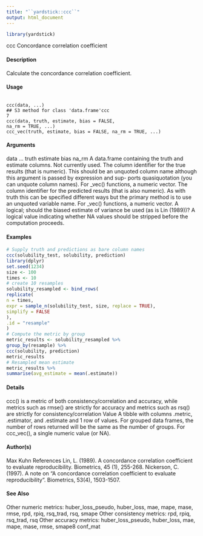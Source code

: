 ```yaml
---
title: "``yardstick::ccc``"
output: html_document
---
```


```r
library(yardstick)
```

ccc
Concordance correlation coefficient

#### Description

Calculate the concordance correlation coefficient.

#### Usage
<pre><code>
ccc(data, ...)
## S3 method for class 'data.frame'ccc
7
ccc(data, truth, estimate, bias = FALSE,
na_rm = TRUE, ...)
ccc_vec(truth, estimate, bias = FALSE, na_rm = TRUE, ...)
</code></pre>
#### Arguments

data
...
truth
estimate
bias
na_rm
A data.frame containing the truth and estimate columns.
Not currently used.
The column identifier for the true results (that is numeric). This should be an
unquoted column name although this argument is passed by expression and sup-
ports quasiquotation (you can unquote column names). For _vec() functions, a
numeric vector.
The column identifier for the predicted results (that is also numeric). As with
truth this can be specified different ways but the primary method is to use an
unquoted variable name. For _vec() functions, a numeric vector.
A logical; should the biased estimate of variance be used (as is Lin (1989))?
A logical value indicating whether NA values should be stripped before the
computation proceeds.


#### Examples
```r
# Supply truth and predictions as bare column names
ccc(solubility_test, solubility, prediction)
library(dplyr)
set.seed(1234)
size <- 100
times <- 10
# create 10 resamples
solubility_resampled <- bind_rows(
replicate(
n = times,
expr = sample_n(solubility_test, size, replace = TRUE),
simplify = FALSE
),
.id = "resample"
)
# Compute the metric by group
metric_results <- solubility_resampled %>%
group_by(resample) %>%
ccc(solubility, prediction)
metric_results
# Resampled mean estimate
metric_results %>%
summarise(avg_estimate = mean(.estimate))
```

#### Details
ccc() is a metric of both consistency/correlation and accuracy, while metrics such as rmse() are
strictly for accuracy and metrics such as rsq() are strictly for consistency/correlation
Value
A tibble with columns .metric, .estimator, and .estimate and 1 row of values.
For grouped data frames, the number of rows returned will be the same as the number of groups.
For ccc_vec(), a single numeric value (or NA).

#### Author(s)
Max Kuhn
References
Lin, L. (1989). A concordance correlation coefficient to evaluate reproducibility. Biometrics, 45
(1), 255-268.
Nickerson, C. (1997). A note on "A concordance correlation coefficient to evaluate reproducibility".
Biometrics, 53(4), 1503-1507.

#### See Also
Other numeric metrics: huber_loss_pseudo, huber_loss, mae, mape, mase, rmse, rpd, rpiq,
rsq_trad, rsq, smape
Other consistency metrics: rpd, rpiq, rsq_trad, rsq
Other accuracy metrics: huber_loss_pseudo, huber_loss, mae, mape, mase, rmse, smape8
conf_mat
